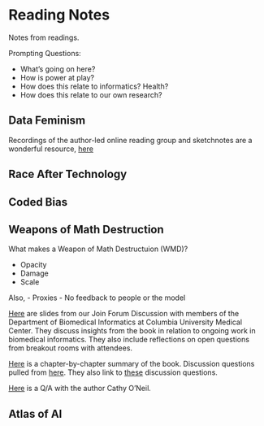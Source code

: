 # Reading Notes {#readingnotes}

Notes from readings.

Prompting Questions:

- What's going on here?
- How is power at play?
- How does this relate to informatics? Health?
- How does this relate to our own research?


## Data Feminism {#datafem}

Recordings of the author-led online reading group and sketchnotes are a wonderful resource, [here](http://datafeminism.io/blog/book/data-feminism-reading-group/)




## Race After Technology {#raceaftertech}


## Coded Bias {#codedbias}


## Weapons of Math Destruction {#womd}

What makes a Weapon of Math Destructuion (WMD)?

- Opacity
- Damage
- Scale

Also, 
- Proxies
- No feedback to people or the model

[Here](https://docs.google.com/presentation/d/11DtrEzEce5jxgIQSnULlhtbVuCyxIVEiSqZcoc37pqs/edit?usp=sharing) are slides from our Join Forum Discussion with members of the Department of Biomedical Informatics at Columbia University Medical Center. They discuss insights from the book in relation to ongoing work in biomedical informatics. They also include reflections on open questions from breakout rooms with attendees.

[Here](https://norcalbiostat.github.io/ADS/read/WMD_Discussion_Questions.html) is a chapter-by-chapter summary of the book. Discussion questions pulled from [here](https://bryanalexander.org/readings/reading-_weapons-of-math-destruction_-the-plan/). They also link to [these](https://arbitrarilyclose.com/2017/11/11/mtbos-book-club-weapons-of-math-destruction-by-cathy-oneil/) discussion questions. 

[Here](https://medium.com/data-feminism/5-questions-on-data-justice-with-cathy-oneil-87f42355ce55) is a Q/A with the author Cathy O'Neil. 


## Atlas of AI {#aoa}



